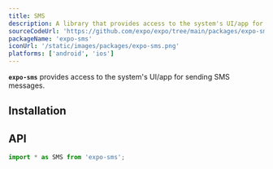 ```yaml
---
title: SMS
description: A library that provides access to the system's UI/app for sending SMS messages.
sourceCodeUrl: 'https://github.com/expo/expo/tree/main/packages/expo-sms'
packageName: 'expo-sms'
iconUrl: '/static/images/packages/expo-sms.png'
platforms: ['android', 'ios']
---
```



**`expo-sms`** provides access to the system's UI/app for sending SMS messages.

## Installation

<APIInstallSection />

## API

```js
import * as SMS from 'expo-sms';
```

<APISection packageName="expo-sms" apiName="SMS" />
